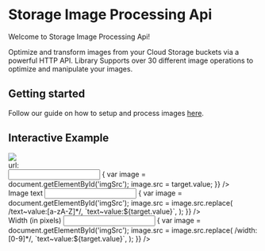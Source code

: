 # Storage Image Processing Api

Welcome to Storage Image Processing Api!

Optimize and transform images from your Cloud Storage buckets via a powerful HTTP API. Library Supports over 30 different image operations to optimize and manipulate your images.

## Getting started

Follow our guide on how to setup and process images [here](/getting-started).

## Interactive Example

<div class="flex flex-col">
  <img
    id="imgSrc"
    src="https://europe-west2-extensions-testing.cloudfunctions.net/ext-storage-image-processing-api-handler/process/input~type:create~width:200~height:100/flatten~background:black/text~value:Invertase/output~format:jpeg"
  />
  <div class="flex">
    <div>url:</div>
    <input
      type="text"
      value=""
      onChange={({ target }) => {
        var image = document.getElementById('imgSrc');
        image.src = target.value;
      }}
    />
  </div>
  <div class="flex">
    <label>Image text</label>
    <input
      type="text"
      onChange={({ target }) => {
        var image = document.getElementById('imgSrc');
        image.src = image.src.replace(
          /text~value:[a-zA-Z]*/,
          `text~value:${target.value}`,
        );
      }}
    />
  </div>
  <div class="flex">
    <label>Width (in pixels)</label>
    <input
      type="number"
      onClick={() => {
        var image = document.getElementById('imgSrc');
        image.src = image.src.replace(
          /width:[0-9]*/,
          `text~value:${target.value}`,
        );
      }}
    />
  </div>
</div>
